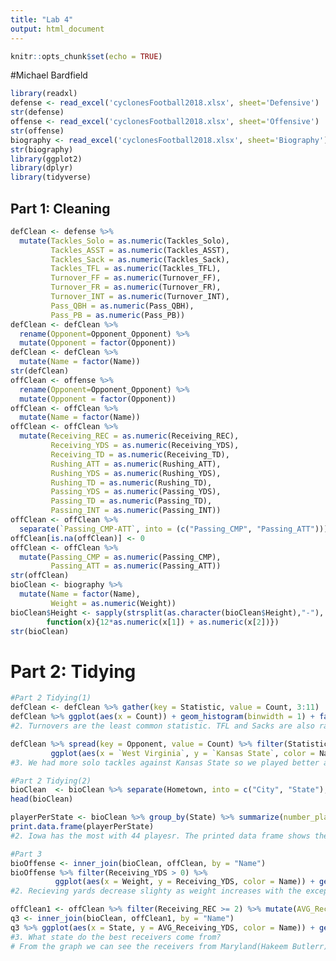 ```yaml
---
title: "Lab 4"
output: html_document
---
```


```r
knitr::opts_chunk$set(echo = TRUE)
```
#Michael Bardfield
```r
library(readxl)
defense <- read_excel('cyclonesFootball2018.xlsx', sheet='Defensive')
str(defense)
offense <- read_excel('cyclonesFootball2018.xlsx', sheet='Offensive')
str(offense)
biography <- read_excel('cyclonesFootball2018.xlsx', sheet='Biography')
str(biography)
library(ggplot2)
library(dplyr)
library(tidyverse)
```

## Part 1: Cleaning 

```r
defClean <- defense %>%
  mutate(Tackles_Solo = as.numeric(Tackles_Solo),
         Tackles_ASST = as.numeric(Tackles_ASST),
         Tackles_Sack = as.numeric(Tackles_Sack),
         Tackles_TFL = as.numeric(Tackles_TFL),
         Turnover_FF = as.numeric(Turnover_FF),
         Turnover_FR = as.numeric(Turnover_FR),
         Turnover_INT = as.numeric(Turnover_INT),
         Pass_QBH = as.numeric(Pass_QBH),
         Pass_PB = as.numeric(Pass_PB))
defClean <- defClean %>%
  rename(Opponent=Opponent_Opponent) %>%
  mutate(Opponent = factor(Opponent))
defClean <- defClean %>%
  mutate(Name = factor(Name))
str(defClean)
offClean <- offense %>%
  rename(Opponent=Opponent_Opponent) %>%
  mutate(Opponent = factor(Opponent))
offClean <- offClean %>%
  mutate(Name = factor(Name))
offClean <- offClean %>%
  mutate(Receiving_REC = as.numeric(Receiving_REC),
         Receiving_YDS = as.numeric(Receiving_YDS),
         Receiving_TD = as.numeric(Receiving_TD),
         Rushing_ATT = as.numeric(Rushing_ATT),
         Rushing_YDS = as.numeric(Rushing_YDS),
         Rushing_TD = as.numeric(Rushing_TD),
         Passing_YDS = as.numeric(Passing_YDS),
         Passing_TD = as.numeric(Passing_TD),
         Passing_INT = as.numeric(Passing_INT))
offClean <- offClean %>%
  separate(`Passing_CMP-ATT`, into = (c("Passing_CMP", "Passing_ATT")))
offClean[is.na(offClean)] <- 0
offClean <- offClean %>%
  mutate(Passing_CMP = as.numeric(Passing_CMP),
         Passing_ATT = as.numeric(Passing_ATT))
str(offClean)
bioClean <- biography %>%
  mutate(Name = factor(Name),
         Weight = as.numeric(Weight))
bioClean$Height <- sapply(strsplit(as.character(bioClean$Height),"-"),
        function(x){12*as.numeric(x[1]) + as.numeric(x[2])})
str(bioClean)

```

# Part 2: Tidying

```r
#Part 2 Tidying(1)
defClean <- defClean %>% gather(key = Statistic, value = Count, 3:11)
defClean %>% ggplot(aes(x = Count)) + geom_histogram(binwidth = 1) + facet_wrap(~Statistic, scale = "free")
#2. Turnovers are the least common statistic. TFL and Sacks are also rare.

defClean %>% spread(key = Opponent, value = Count) %>% filter(Statistic == "Tackles_Solo") %>%
         ggplot(aes(x = `West Virginia`, y = `Kansas State`, color = Name)) + geom_point() +                              xlab("West   Virginia") + ylab("Kansas State") + ggtitle("Solo Tackles per Game by Player")
#3. We had more solo tackles against Kansas State so we played better against them.

#Part 2 Tidying(2)
bioClean  <- bioClean %>% separate(Hometown, into = c("City", "State"), sep = ",") 
head(bioClean)

playerPerState <- bioClean %>% group_by(State) %>% summarize(number_players = n())
print.data.frame(playerPerState)
#2. Iowa has the most with 44 playesr. The printed data frame shows the number of players from each state or country.

#Part 3
bioOffense <- inner_join(bioClean, offClean, by = "Name")
bioOffense %>% filter(Receiving_YDS > 0) %>% 
          ggplot(aes(x = Weight, y = Receiving_YDS, color = Name)) + geom_point() + ylab("Receiving Yards") +                 ggtitle("Receiving Yards per Game by Player Weight")
#2. Recieving yards decrease slighty as weight increases with the exception of Hakeem Butler because Hakeem is an exceptional athlete. 

offClean1 <- offClean %>% filter(Receiving_REC >= 2) %>% mutate(AVG_Receiving_YDS = Receiving_YDS / Receiving_REC)
q3 <- inner_join(bioClean, offClean1, by = "Name")
q3 %>% ggplot(aes(x = State, y = AVG_Receiving_YDS, color = Name)) + geom_point() + ylab("Average Receiving Yards per Game")
#3. What state do the best receivers come from?
# From the graph we can see the receivers from Maryland(Hakeem Butlerr) and Florida(Tarique Milton) produce the most Avg receiving yards per game. From out team we can say Maryland and Florida produce the best recivers.
 
```

